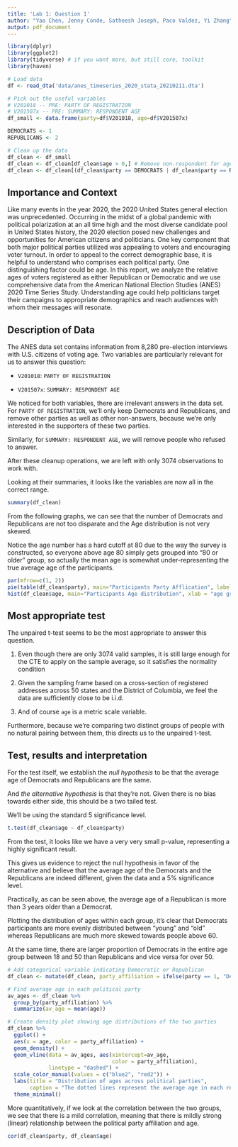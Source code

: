 ```yaml
---
title: 'Lab 1: Question 1'
author: "Yao Chen, Jenny Conde, Satheesh Joseph, Paco Valdez, Yi Zhang"
output: pdf_document
---
```


```r
library(dplyr)
library(ggplot2) 
library(tidyverse) # if you want more, but still core, toolkit
library(haven)
```

```r
# Load data
df <- read_dta('data/anes_timeseries_2020_stata_20210211.dta')

# Pick out the useful variables
# V201018 -- PRE: PARTY OF REGISTRATION
# V201507x -- PRE: SUMMARY: RESPONDENT AGE
df_small <- data.frame(party=df$V201018, age=df$V201507x)

DEMOCRATS <- 1
REPUBLICANS <- 2

# Clean up the data
df_clean <- df_small
df_clean <- df_clean[df_clean$age > 0,] # Remove non-respondent for age
df_clean <- df_clean[(df_clean$party == DEMOCRATS | df_clean$party == REPUBLICANS),] # Only include D or R
```


## Importance and Context
Like many events in the year 2020, the 2020 United States general election was 
unprecedented. Occurring in the midst of a global pandemic with political 
polarization at an all time high and the most diverse candidate pool in United 
States history, the 2020 election posed new challenges and opportunities for 
American citizens and politicians. One key component that both major political 
parties utilized was appealing to voters and encouraging voter turnout. In order 
to appeal to the correct demographic base, it is helpful to understand who 
comprises each political party. One distinguishing factor could be age. In this 
report, we analyze the relative ages of voters registered as either Republican or 
Democratic and we use comprehensive data from the American National Election 
Studies (ANES) 2020 Time Series Study. Understanding age could help politicians
target their campaigns to appropriate demographics and reach audiences with whom
their messages will resonate.

## Description of Data
The ANES data set contains information from 8,280 pre-election interviews with 
U.S. citizens of voting age. Two variables are particularly relevant for us 
to answer this question:

- `V201018`: `PARTY OF REGISTRATION`

- `V201507x`: `SUMMARY: RESPONDENT AGE`

We noticed for both variables, there are irrelevant answers in the data set.
For `PARTY OF REGISTRATION`, we'll only keep Democrats and Republicans, and remove
other parties as well as other non-answers, because we're only interested in the
supporters of these two parties.

Similarly, for `SUMMARY: RESPONDENT AGE`, we will remove people who refused to answer.

After these cleanup operations, we are left with only $3074$ observations to work with.

Looking at their summaries, it looks like the variables are now all in the correct range.

``` r
summary(df_clean)
```

From the following graphs, we can see that the number of Democrats and Republicans are not too disparate and the Age
distribution is not very skewed.

Notice the age number has a hard cutoff at 80 due to the way the survey is constructed, so
everyone above age 80 simply gets grouped into "80 or older" group, so actually the mean
age is somewhat under-representing the true average age of the participants.

``` r
par(mfrow=c(1, 2))
pie(table(df_clean$party), main="Participants Party Afflication", labels=c('Democrats', 'Republicans'))
hist(df_clean$age, main="Participants Age distribution", xlab = "age group", ylab = "Number of people")
```


## Most appropriate test
The unpaired t-test seems to be the most appropriate to answer this question.

1. Even though there are only 3074 valid samples, it is still large enough for the CTE to apply
on the sample average, so it satisfies the normality condition

2. Given the sampling frame based on a cross-section of registered addresses across 50 states
and the District of Columbia, we feel the data are sufficiently close to be i.i.d.

3. And of course `age` is a metric scale variable.

Furthermore, because we're comparing two distinct groups of people with no natural
pairing between them, this directs us to the unpaired t-test.

## Test, results and interpretation
For the test itself, we establish the *null hypothesis* to be that the average age
of Democrats and Republicans are the same.

And *the alternative hypothesis* is that they're not.
Given there is no bias towards either side, this should be a two tailed test.

We'll be using the standard $5%$ significance level.

``` r
t.test(df_clean$age ~ df_clean$party)
```

From the test, it looks like we have a very very small p-value, representing a highly
significant result.

This gives us evidence to reject the null hypothesis in favor of the alternative and
believe that the average age of the Democrats and the Republicans are indeed different,
given the data and a 5% significance level.

Practically, as can be seen above, the average age of a Republican is more than 3 years
older than a Democrat.

Plotting the distribution of ages within each group, it's clear that Democrats
participants are more evenly distributed between "young" and "old" whereas Republicans
are much more skewed towards people above 60.

At the same time, there are larger proportion of Democrats in the entire age group
between 18 and 50 than Republicans and vice versa for over 50.

```r
# Add categorical variable indicating Democratic or Republican
df_clean <- mutate(df_clean, party_affiliation = ifelse(party == 1, "Democratic Party", "Republican Party"))

# Find average age in each political party
av_ages <- df_clean %>%
  group_by(party_affiliation) %>%
  summarize(av_age = mean(age))

# Create density plot showing age distributions of the two parties
df_clean %>%
  ggplot() +
  aes(x = age, color = party_affiliation) +
  geom_density() + 
  geom_vline(data = av_ages, aes(xintercept=av_age, 
                                 color = party_affiliation),
             linetype = "dashed") +
  scale_color_manual(values = c("blue2", "red2")) + 
  labs(title = "Distribution of ages across political parties",
       caption = "The dotted lines represent the average age in each respective political party.") +
  theme_minimal()
```

More quantitatively, if we look at the correlation between the two groups, we see that
there is a mild correlation, meaning that there is mildly strong (linear) relationship
between the political party affiliation and age.

``` r
cor(df_clean$party, df_clean$age)
```


